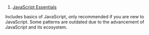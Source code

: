 1. [JavaScript Essentials](https://www.amazon.com/JavaScript-Essentials-Smashing-eBook-13-ebook/dp/B006P1BL9M)

Includes basics of JavaScript, only recommended if you are new to JavaScript. Some patterns are outdated due to the advancement of JavaScript and its ecosystem.
